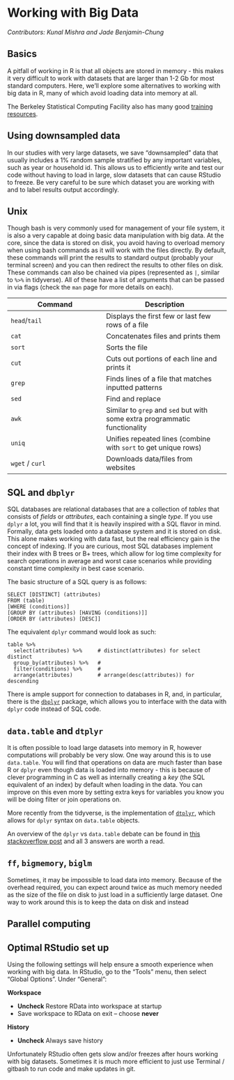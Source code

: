 # Working with Big Data {#bigdata}


_Contributors: Kunal Mishra and Jade Benjamin-Chung_

## Basics
A pitfall of working in R is that all objects are stored in memory - this makes it very difficult to work with datasets that are larger than 1-2 Gb for most standard computers. Here, we'll explore some alternatives to working with big data in R, many of which avoid loading data into memory at all.

The Berkeley Statistical Computing Facility also has many good [training resources](http://statistics.berkeley.edu/computing/training).

## Using downsampled data
In our studies with very large datasets, we save "downsampled" data that usually includes a 1% random sample stratified by any important variables, such as year or household id. This allows us to efficiently write and test our code without having to load in large, slow datasets that can cause RStudio to freeze. Be very careful to be sure which dataset you are working with and to label results output accordingly. 

## Unix
Though bash is very commonly used for management of your file system, it is also a very capable at doing basic data manipulation with big data. At the core, since the data is stored on disk, you avoid having to overload memory when using bash commands as it will work with the files directly. By default, these commands will print the results to standard output (probably your terminal screen) and you can then redirect the results to other files on disk. These commands can also be chained via pipes (represented as `|`, similar to `%>%` in tidyverse). All of these have a list of arguments that can be passed in via flags (check the `man` page for more details on each).

| Command  | Description |
|----------|-------------|
| `head`/`tail` | Displays the first few or last few rows of a file |
| `cat` | Concatenates files and prints them |
| `sort` | Sorts the file |
| `cut` | Cuts out portions of each line and prints it |
| `grep` | Finds lines of a file that matches inputted patterns |
| `sed` | Find and replace |
| `awk` | Similar to `grep` and `sed` but with some extra programmatic functionality |
| `uniq` | Unifies repeated lines (combine with `sort` to get unique rows) |
| `wget` / `curl` | Downloads data/files from websites |

## SQL and `dbplyr`
SQL databases are relational databases that are a collection of _tables_ that consists of _fields_ or _attributes_, each containing a single _type_. If you use `dplyr` a lot, you will find that it is heavily inspired with a SQL flavor in mind. Formally, data gets loaded onto a database system and it is stored on disk. This alone makes working with data fast, but the real efficiency gain is the concept of indexing. If you are curious, most SQL databases implement their index with B trees or B+ trees, which allow for log time complexity for search operations in average and worst case scenarios while providing constant time complexity in best case scenario.

The basic structure of a SQL query is as follows:
```
SELECT [DISTINCT] (attributes)
FROM (table)
[WHERE (conditions)]
[GROUP BY (attributes) [HAVING (conditions)]]
[ORDER BY (attributes) [DESC]]
```

The equivalent `dplyr` command would look as such:
```
table %>%
  select(attributes) %>%     # distinct(attributes) for select distinct
  group_by(attributes) %>%   # 
  filter(conditions) %>%     # 
  arrange(attributes)        # arrange(desc(attributes)) for descending
```

There is ample support for connection to databases in R, and, in particular, there is the [`dbplyr`](https://dbplyr.tidyverse.org) package, which allows you to interface with the data with `dplyr` code instead of SQL code.

## `data.table` and `dtplyr`
It is often possible to load large datasets into memory in R, however computations will probably be very slow. One way around this is to use `data.table`. You will find that operations on data are much faster than base R or `dplyr` even though data is loaded into memory - this is because of clever programming in C as well as internally creating a _key_ (the SQL equivalent of an index) by default when loading in the data. You can improve on this even more by setting extra keys for variables you know you will be doing filter or join operations on. 

More recently from the tidyverse, is the implementation of [`dtplyr`](https://dtplyr.tidyverse.org), which allows for `dplyr` syntax on `data.table` objects.

An overview of the `dplyr` vs `data.table` debate can be found in [this stackoverflow post](https://stackoverflow.com/questions/21435339/data-table-vs-dplyr-can-one-do-something-well-the-other-cant-or-does-poorly/27840349#27840349) and all 3 answers are worth a read.

## `ff`, `bigmemory`, `biglm`
Sometimes, it may be impossible to load data into memory. Because of the overhead required, you can expect around twice as much memory needed as the size of the file on disk to just load in a sufficiently large dataset. One way to work around this is to keep the data on disk and instead 


## Parallel computing








## Optimal RStudio set up 

Using the following settings will help ensure a smooth experience when working with big data. In RStudio, go to the "Tools" menu, then select "Global Options". Under "General":

**Workspace**

- **Uncheck** Restore RData into workspace at startup 
- Save workspace to RData on exit -- choose **never**

**History**

- **Uncheck** Always save history


Unfortunately RStudio often gets slow and/or freezes after hours working with big datasets. Sometimes it is much more efficient to just use Terminal / gitbash to run code and make updates in git.

